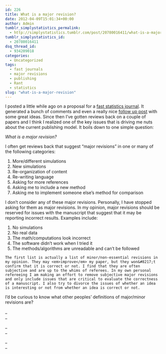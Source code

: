 ```yaml
---
id: 226
title: What is a major revision?
date: 2012-04-09T15:01:34+00:00
author: Admin
tumblr_simplystatistics_permalink:
  - http://simplystatistics.tumblr.com/post/20780016411/what-is-a-major-revision
tumblr_simplystatistics_id:
  - 20780016411
dsq_thread_id:
  - 934209018
categories:
  - Uncategorized
tags:
  - fast journals
  - major revisions
  - publishing
  - Rant
  - statistics
slug: "what-is-a-major-revision"
---
```

I posted a little while ago on a proposal for a <a href="http://simplystatistics.tumblr.com/post/19289280474/a-proposal-for-a-really-fast-statistics-journal" target="_blank">fast statistics journal</a>. It generated a bunch of comments and even a really nice <a href="http://yihui.name/en/2012/03/a-really-fast-statistics-journal/" target="_blank">follow up post</a> with some great ideas. Since then I&#8217;ve gotten reviews back on a couple of papers and I think I realized one of the key issues that is driving me nuts about the current publishing model. It boils down to one simple question: 

_What is a major revision? _

I often get reviews back that suggest &#8220;major revisions&#8221; in one or many of the following categories:

  1. More/different simulations
  2. New simulations
  3. Re-organization of content
  4. Re-writing language
  5. Asking for more references
  6. Asking me to include a new method
  7. Asking me to implement someone else&#8217;s method for comparison

<div>
  I don&#8217;t consider any of these major revisions. Personally, I have stopped asking for them as major revisions. In my opinion, major revisions should be reserved for issues with the manuscript that suggest that it may be reporting incorrect results. Examples include:
</div>

<div>
  <ol>
    <li>
      No simulations
    </li>
    <li>
      No real data
    </li>
    <li>
      The math/computations look incorrect
    </li>
    <li>
      The software didn&#8217;t work when I tried it
    </li>
    <li>
      The methods/algorithms are unreadable and can&#8217;t be followed
    </li>
  </ol>
  
  <div>
    The first list is actually a list of minor/non-essential revisions in my opinion. They may <em>improve</em> my paper, but they won&#8217;t confirm that it is correct or not. I find that they are often subjective and are up to the whims of referees. In my own personal refereeing I am making an effort to remove subjective major revisions and only include issues that are critical to evaluate the correctness of a manuscript. I also try to divorce the issues of whether an idea is interesting or not from whether an idea is correct or not. 
  </div>
</div>

<div>
</div>

<div>
  I&#8217;d be curious to know what other peoples&#8217; definitions of major/minor revisions are?
</div>

_  
_ 

_  
_ 

_  
_
